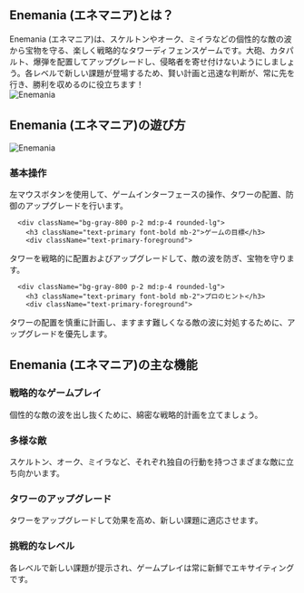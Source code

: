 ## Enemania (エネマニア)とは？
<div className="flex flex-col md:flex-row items-center gap-4 md:gap-8">
  <div className="w-full md:w-1/2 text-xl">
Enemania (エネマニア)は、スケルトンやオーク、ミイラなどの個性的な敵の波から宝物を守る、楽しく戦略的なタワーディフェンスゲームです。大砲、カタパルト、爆弾を配置してアップグレードし、侵略者を寄せ付けないようにしましょう。各レベルで新しい課題が登場するため、賢い計画と迅速な判断が、常に先を行き、勝利を収めるのに役立ちます！
</div>
  <div className="w-full md:w-1/2 flex justify-center items-center">
<img 
      src="https://public-image.fafafa.ai/game-library/images/enemania_16x9-cover.avif" 
      alt="Enemania" 
      className="w-4/5 h-auto"
    />
</div>
</div>

## Enemania (エネマニア)の遊び方
<div className="flex flex-col md:flex-row items-center gap-4 md:gap-8">
  <div className="w-full md:w-1/2">
<img 
      src="https://public-image.fafafa.ai/game-library/images/enemania_16x9-cover.avif" 
      alt="Enemania" 
      className="w-4/5 h-auto mx-auto"
    />
</div>
  <div className="w-full md:w-1/2">
    <div className="grid grid-cols-1 gap-2 md:gap-4 mt-0">
      <div className="bg-gray-800 p-2 md:p-4 rounded-lg">
        <h3 className="text-primary font-bold mb-2">基本操作</h3>
        <div className="text-primary-foreground">
左マウスボタンを使用して、ゲームインターフェースの操作、タワーの配置、防御のアップグレードを行います。
</div>
      </div>

      <div className="bg-gray-800 p-2 md:p-4 rounded-lg">
        <h3 className="text-primary font-bold mb-2">ゲームの目標</h3>
        <div className="text-primary-foreground">
タワーを戦略的に配置およびアップグレードして、敵の波を防ぎ、宝物を守ります。
</div>
      </div>

      <div className="bg-gray-800 p-2 md:p-4 rounded-lg">
        <h3 className="text-primary font-bold mb-2">プロのヒント</h3>
        <div className="text-primary-foreground">
タワーの配置を慎重に計画し、ますます難しくなる敵の波に対処するために、アップグレードを優先します。
</div>
      </div>
    </div>
  </div>
</div>

## Enemania (エネマニア)の主な機能
<div className="grid grid-cols-1 md:grid-cols-2 gap-2 md:gap-4">
  <div className="bg-gray-800 p-2 md:p-4 rounded-lg">
    <h3 className="text-primary font-bold mb-2">戦略的なゲームプレイ</h3>
    <div className="text-primary-foreground">
個性的な敵の波を出し抜くために、綿密な戦略的計画を立てましょう。
</div>
  </div>

  <div className="bg-gray-800 p-2 md:p-4 rounded-lg">
    <h3 className="text-primary font-bold mb-2">多様な敵</h3>
    <div className="text-primary-foreground">
スケルトン、オーク、ミイラなど、それぞれ独自の行動を持つさまざまな敵に立ち向かいます。
</div>
  </div>

  <div className="bg-gray-800 p-2 md:p-4 rounded-lg">
    <h3 className="text-primary font-bold mb-2">タワーのアップグレード</h3>
    <div className="text-primary-foreground">
タワーをアップグレードして効果を高め、新しい課題に適応させます。
</div>
  </div>

  <div className="bg-gray-800 p-2 md:p-4 rounded-lg">
    <h3 className="text-primary font-bold mb-2">挑戦的なレベル</h3>
    <div className="text-primary-foreground">
各レベルで新しい課題が提示され、ゲームプレイは常に新鮮でエキサイティングです。
</div>
  </div>
</div>